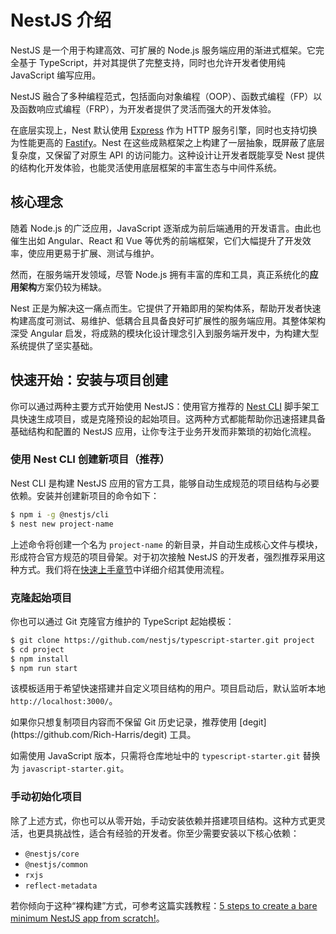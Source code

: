 # NestJS 介绍

NestJS 是一个用于构建高效、可扩展的 Node.js 服务端应用的渐进式框架。它完全基于 TypeScript，并对其提供了完整支持，同时也允许开发者使用纯 JavaScript 编写应用。

NestJS 融合了多种编程范式，包括面向对象编程（OOP）、函数式编程（FP）以及函数响应式编程（FRP），为开发者提供了灵活而强大的开发体验。

在底层实现上，Nest 默认使用 [Express](https://expressjs.com/) 作为 HTTP 服务引擎，同时也支持切换为性能更高的 [Fastify](https://fastify.dev/)。Nest 在这些成熟框架之上构建了一层抽象，既屏蔽了底层复杂度，又保留了对原生 API 的访问能力。这种设计让开发者既能享受 Nest 提供的结构化开发体验，也能灵活使用底层框架的丰富生态与中间件系统。

## 核心理念

随着 Node.js 的广泛应用，JavaScript 逐渐成为前后端通用的开发语言。由此也催生出如 Angular、React 和 Vue 等优秀的前端框架，它们大幅提升了开发效率，使应用更易于扩展、测试与维护。

然而，在服务端开发领域，尽管 Node.js 拥有丰富的库和工具，真正系统化的**应用架构**方案仍较为稀缺。

Nest 正是为解决这一痛点而生。它提供了开箱即用的架构体系，帮助开发者快速构建高度可测试、易维护、低耦合且具备良好可扩展性的服务端应用。其整体架构深受 Angular 启发，将成熟的模块化设计理念引入到服务端开发中，为构建大型系统提供了坚实基础。

## 快速开始：安装与项目创建

你可以通过两种主要方式开始使用 NestJS：使用官方推荐的 [Nest CLI](/cli/overview) 脚手架工具快速生成项目，或是克隆预设的起始项目。这两种方式都能帮助你迅速搭建具备基础结构和配置的 NestJS 应用，让你专注于业务开发而非繁琐的初始化流程。

### 使用 Nest CLI 创建新项目（推荐）

Nest CLI 是构建 NestJS 应用的官方工具，能够自动生成规范的项目结构与必要依赖。安装并创建新项目的命令如下：

```bash
$ npm i -g @nestjs/cli
$ nest new project-name
```

上述命令将创建一个名为 `project-name` 的新目录，并自动生成核心文件与模块，形成符合官方规范的项目骨架。对于初次接触 NestJS 的开发者，强烈推荐采用这种方式。我们将在[快速上手章节](/first-steps)中详细介绍其使用流程。

### 克隆起始项目

你也可以通过 Git 克隆官方维护的 TypeScript 起始模板：

```bash
$ git clone https://github.com/nestjs/typescript-starter.git project
$ cd project
$ npm install
$ npm run start
```

该模板适用于希望快速搭建并自定义项目结构的用户。项目启动后，默认监听本地 `http://localhost:3000/`。

<CalloutInfo>
  如果你只想复制项目内容而不保留 Git 历史记录，推荐使用
  [degit](https://github.com/Rich-Harris/degit) 工具。
</CalloutInfo>

如需使用 JavaScript 版本，只需将仓库地址中的 `typescript-starter.git` 替换为 `javascript-starter.git`。

### 手动初始化项目

除了上述方式，你也可以从零开始，手动安装依赖并搭建项目结构。这种方式更灵活，也更具挑战性，适合有经验的开发者。你至少需要安装以下核心依赖：

- `@nestjs/core`
- `@nestjs/common`
- `rxjs`
- `reflect-metadata`

若你倾向于这种“裸构建”方式，可参考这篇实践教程：[5 steps to create a bare minimum NestJS app from scratch!](https://dev.to/micalevisk/5-steps-to-create-a-bare-minimum-nestjs-app-from-scratch-5c3b)。
